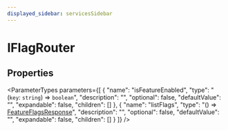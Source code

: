 ```yaml
---
displayed_sidebar: servicesSidebar
---
```



# IFlagRouter

## Properties

<ParameterTypes parameters={[
  {
    "name": "isFeatureEnabled",
    "type": "(`key`: `string`) => `boolean`",
    "description": "",
    "optional": false,
    "defaultValue": "",
    "expandable": false,
    "children": []
  },
  {
    "name": "listFlags",
    "type": "() => [FeatureFlagsResponse](../types/services.FeatureFlagsResponse.mdx)",
    "description": "",
    "optional": false,
    "defaultValue": "",
    "expandable": false,
    "children": []
  }
]} />
